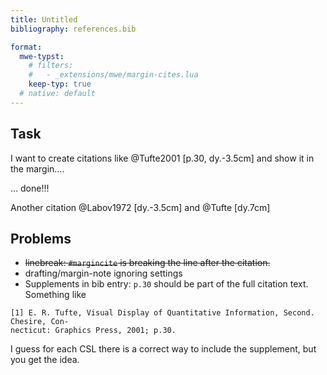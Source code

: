 ```yaml
---
title: Untitled
bibliography: references.bib

format:
  mwe-typst: 
    # filters:
    #   - _extensions/mwe/margin-cites.lua
    keep-typ: true
  # native: default
---
```


## Task

I want to create citations like @Tufte2001[p.30, dy.-3.5cm] and show it in the margin....

... done!!!

Another citation @Labov1972[dy.-3.5cm] and @Tufte[dy.7cm]

## Problems
-  ~~linebreak: `#margincite` is breaking the line after the citation.~~
- drafting/margin-note ignoring settings
- Supplements in bib entry: `p.30` should be part of the full citation text. Something like 

````
[1] E. R. Tufte, Visual Display of Quantitative Information, Second. Chesire, Con-
necticut: Graphics Press, 2001; p.30.

````

I guess for each CSL there is a correct way to include the supplement, but you get the idea.

